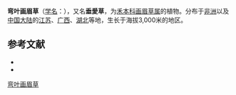 {{Speciesbox
| name = 弯叶画眉草
| status = 
| status_system = 
| image = Starr 050208-3897 Eragrostis curvula.jpg
| genus = Eragrostis
| species = curvula
| authority = (Schrad.) Nees
}}

'''弯叶画眉草'''（[[学名|学名]]：{{lang|la|''Eragrostis curvula''}}），又名'''垂愛草'''，为[[禾本科|禾本科]][[画眉草属|画眉草属]]的植物。分布于[[非洲|非洲]]以及[[中国大陆|中国大陆]]的[[江苏|江苏]]、[[广西|广西]]、[[湖北|湖北]]等地，生长于海拔3,000米的地区。

== 参考文献 ==

* {{cite web| url =http://www.bioinfo.cn/db05/KmzwSpecies.php?action=view&id=9879| title =弯叶画眉草| work =《中国高等植物数据库全库》| publisher =中国科学院微生物研究所| author =昆明植物研究所| accessdate =2009-02-25| deadurl =yes| archiveurl =https://web.archive.org/web/20160305071912/http://www.bioinfo.cn/db05/KmzwSpecies.php?action=view&id=9879| archivedate =2016-03-05}}
* {{TaiBNET| zh=垂愛草 | id=416042 | binomial=Eragrostis curvula | authority=Schrad. Nees., 1841 | var= | accessdate=2013-01-24}}
{{Taxonbar|from=Q5384814}}

[[Category:画眉草属|弯叶画眉草]]


{{植物小作品}}